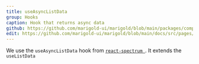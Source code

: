 ```yaml
---
title: useAsyncListData
group: Hooks
caption: Hook that returns async data
github: https://github.com/marigold-ui/marigold/blob/main/packages/components/src/hooks.ts
edit: https://github.com/marigold-ui/marigold/blob/main/docs/src/pages/components/useAsyncListData.mdx
---
```


We use the `useAsyncListData` hook from [`react-spectrum `](https://github.com/adobe/react-spectrum). It extends the `useListData`
